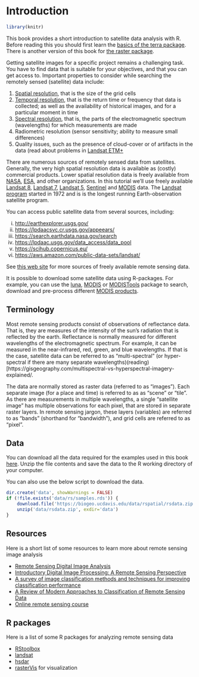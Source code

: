 # Introduction

```r
library(knitr)
```

This book provides a short introduction to satellite data analysis with R. Before reading this you should first learn the [basics of the terra package](http://rspatial.org/terra/). There is another version of this book for [the raster package](http://rspatial.org/raster/rs).

Getting satellite images for a specific project remains a challenging task. You have to find data that is suitable for your objectives, and that you can get access to. Important properties to consider while searching the remotely sensed (satellite) data include:

1. [Spatial resolution](http://www.nrcan.gc.ca/node/9407), that is the size of the grid cells
2. [Temporal resolution](http://www.seos-project.eu/modules/remotesensing/remotesensing-c03-p05.html), that is the return time or frequency that data is collected; as well as the availability of historical images, and for a particular moment in time 
3. [Spectral resolution](http://www.seos-project.eu/modules/remotesensing/remotesensing-c03-p03.html), that is, the parts of the electromagnetic spectrum (wavelengths) for which measurements are made
4. Radiometric resolution (sensor sensitivity; ability to measure small differences)
5. Quality issues, such as the presence of cloud-cover or of artifacts in the data (read about problems in [Landsat ETM+](http://landsat.usgs.gov/products_slcoffbackground.php)


There are numerous sources of remotely sensed data from satellites. Generally, the very high spatial resolution data is available as (costly) commercial products. Lower spatial resolution data is freely available from [NASA](https://www.nasa.gov/), [ESA](https://www.esa.int/), and other organizations. In this tutorial we'll use freely available [Landsat 8](https://landsat.gsfc.nasa.gov/landsat-8/), [Landsat 7](https://landsat.gsfc.nasa.gov/landsat-7/), [Landsat 5](https://landsat.gsfc.nasa.gov/landsat-5/), [Sentinel](https://earth.esa.int/web/sentinel/user-guides/sentinel-2-msi) and [MODIS](https://lpdaac.usgs.gov/dataset_discovery/modis/modis_products_table) data. The [Landsat program](https://landsat.gsfc.nasa.gov/a-landsat-timeline/) started in 1972 and is is the longest running Earth-observation satellite program.

You can access public satellite data from several sources, including: 

i. <http://earthexplorer.usgs.gov/>
ii. <https://lpdaacsvc.cr.usgs.gov/appeears/>
iii. <https://search.earthdata.nasa.gov/search>
iv. <https://lpdaac.usgs.gov/data_access/data_pool>
v. <https://scihub.copernicus.eu/>
vi. <https://aws.amazon.com/public-data-sets/landsat/>

See [this web site](http://gisgeography.com/free-satellite-imagery-data-list/) for more sources of freely available remote sensing data.

It is possible to download some satellite data using R-packages. For example, you can use the
[luna](https://github.com/rspatial/luna), [MODIS](https://cran.r-project.org/web/packages/MODIS/index.html) or [MODISTools](https://cran.r-project.org/web/packages/MODISTools/index.html) package to search, download and pre-process different [MODIS products](https://lpdaac.usgs.gov/dataset_discovery/modis/modis_products_table).


## Terminology

Most remote sensing products consist of observations of reflectance data. That is, they are measures of the intensity of the sun's radiation that is reflected by the earth. Reflectance is normally measured for different wavelengths of the electromagnetic spectrum. For example, it can be measured in the near-infrared, red, green, and blue wavelengths. If that is the case, satellite data can be referred to as "multi-spectral" (or hyper-spectral if there are many separate wavelengths)(reading)[https://gisgeography.com/multispectral-vs-hyperspectral-imagery-explained/.

The data are normally stored as raster data (referred to as "images"). Each separate image (for a place and time) is referred to as as "scene" or "tile". As there are measurements in multiple wavelengths, a single "satellite image" has multiple observations for each pixel, that are stored in separate raster layers. In remote sensing jargon, these layers (variables) are referred to as "bands" (shorthand for "bandwidth"), and grid cells are referred to as "pixel". 


## Data  

You can download all the data required for the examples used in this book [here](https://biogeo.ucdavis.edu/data/rspatial/rsdata.zip). Unzip the file contents and save the data to the R working directory of your computer.   

You can also use the below script to download the data.

```r
dir.create('data', showWarnings = FALSE)
if (!file.exists('data/rs/samples.rds')) {
	download.file('https://biogeo.ucdavis.edu/data/rspatial/rsdata.zip', dest = 'data/rsdata.zip')
	unzip('data/rsdata.zip', exdir='data')
}
```



## Resources

Here is a short list of some resources to learn more about remote sensing image analysis
  
- [Remote Sensing Digital Image Analysis](http://www.springer.com/us/book/9783642300615)  
- [Introductory Digital Image Processing: A Remote Sensing   Perspective](https://www.pearsonhighered.com/program/Jensen-Introductory-Digital-Image-Processing-A-Remote-Sensing-Perspective-4th-Edition/PGM30020.html)   
- [A survey of image classification methods and techniques for improving classification performance](http://www.tandfonline.com/doi/pdf/10.1080/01431160600746456)  
- [A Review of Modern Approaches to Classification of Remote Sensing Data](http://link.springer.com/chapter/10.1007%2F978-94-007-7969-3_9)  
- [Online remote sensing course](http://nptel.ac.in/courses/105108077/)  


## R packages

Here is a list of some R packages for analyzing remote sensing data 

- [RStoolbox](https://cran.r-project.org/web/packages/RStoolbox/index.html)  
- [landsat](https://cran.r-project.org/web/packages/landsat/index.html)  
- [hsdar](https://cran.r-project.org/web/packages/hsdar/index.html)  
- [rasterVis](https://cran.r-project.org/web/packages/rasterVis/index.html) for visualization 
